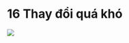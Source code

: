 # 16 Thay đổi quá khó {-}

![](~/Library/CloudStorage/OneDrive-UW/VietMisinfoResearch/changing-tides/content-vn/changingTides-15.jpg)
